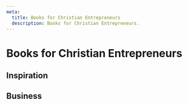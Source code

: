 ```yaml
---
meta:
  title: Books for Christian Entrepreneurs
  description: Books for Christian Entrepreneurs.
---
```




# Books for Christian Entrepreneurs

## Inspiration

<ResourceGrid>
  <ResourceCard 
    resource={{
      title: "Zero to One",
      description: "Notes on Startups, or How to Build the Future",
      category: "Inspiration",
      tags: ["Entrepreneurship", "Inspiration"],
      link: "https://www.amazon.com/Zero-One-Notes-Startups-Future/dp/0804139296/",
      imageUrl: "https://m.media-amazon.com/images/I/51zGCdRQXOL._SL1200_.jpg"
    }}
    />
</ResourceGrid>

## Business

<ResourceGrid>
  <ResourceCard 
    resource={{
      title: "Venture Deals",
      description: "A handbook of agile software craftsmanship",
      category: "Programming",
      tags: ["Software", "Best Practices"],
      link: "https://example.com",
      imageUrl: "https://m.media-amazon.com/images/I/71uAXl4fuJL._SY466_.jpg"
    }}
    />
</ResourceGrid>